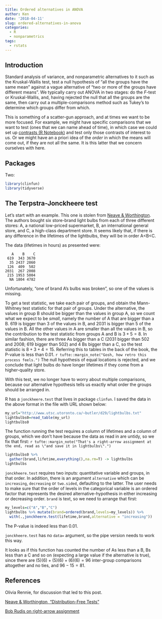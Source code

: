```yaml
---
title: Ordered alternatives in ANOVA
author: Ken
date: '2018-04-11'
slug: ordered-alternatives-in-anova
categories:
  - R
  - nonparametrics
tags:
  - rstats
---
```


## Introduction 

Standard analysis of variance, and nonparametric alternatives to it such as the Kruskal-Wallis test, test a null hypothesis of "all the groups have the same mean" against a vague alternative of "two or more of the groups have different means". We typically carry out ANOVA in two stages: do the $F$-test or Kruskal-Wallis, and, having rejected the null that all the groups are the same, then carry out a multiple-comparisons method such as Tukey's to determine which groups differ from which.

This is something of a scatter-gun approach, and at times we want to be more focused. For example, we might have specific comparisons that we want to test (ones that we can name ahead of time), in which case we could set up [contrasts (R Notebook)](http://www.utsc.utoronto.ca/~butler/d29/20180228.Rmd) and test only those contrasts of interest to us. Or we might have an a priori idea of the *order* in which the means will come out, if they are not all the same. It is this latter that we concern ourselves with here.

## Packages

Two:

```r
library(clinfun)
library(tidyverse)
```


## The Terpstra-Jonckheere test

Let's start with an example. This one is stolen from [Neave & Worthington](https://www.amazon.com/Distribution-free-Tests-Henry-R-Neave/dp/0045190208/ref=sr_1_1?ie=UTF8&qid=1523471770&sr=8-1&keywords=neave+worthington). The authors bought six store-brand light bulbs from each of three different stores: A, a national low-priced supermarket, B, an international general store, and C, a high-class department store. It seems likely that, if there is any difference in the lifetimes of the lightbulbs, they will be in order A<B<C.

The data (lifetimes in hours) as presented were:

```
   A    B    C
 619  343 3670
  35 2437 2860
 126  409  502
2031  267 2008
 215 1953 5004
  NA 1804 4782
```

Unfortunately, "one of brand A's bulbs was broken", so one of the values is missing.

To get a test statistic, we take each pair of groups, and obtain the Mann-Whitney test statistic for that pair of groups. Under the alternative, the values in group B should be bigger than the values in group A, so we count what we expect to be *small*, namely  the number of A that are bigger than a B. 619 is bigger than 3 of the values  in B, and 2031 is bigger than 5 of the values in B. All the other values in A are smaller than all the values in B, so the contribution to the test statistic from groups A and B is $3+5=8$. In similar fashion, there are three As bigger than a C (2031 bigger than 502 and 2008; 619 bigger than 502) and 4 Bs bigger than a C, so the test statistic is $8+3+4=15$. Referring this to tables in the back of the book, the P-value is less than 0.01. `r tufte::margin_note("Gosh, how retro this process feels.")` The null hypothesis of equal locations is rejected, and we conclude that light bulbs do have longer lifetimes if they come from a higher-quality store. 

With this test, we no longer have to worry about multiple comparisons, because our alternative hypothesis tells us exactly what order the groups should be arranged in.

R has a `jonckheere.test` that lives in package `clinfun`. I saved the data in the above format in the file with URL shown below:

```r
my_url="http://www.utsc.utoronto.ca/~butler/d29/lightbulbs.txt"
lightbulbs0=read_table(my_url)
lightbulbs0
```

The function running the test requires a column of lifetimes and a column of groups, which we don't have because the data as read in are untidy, so we fix that first: `r tufte::margin_note("That's a right-arrow assignment at the end, read as \"and save it in lightbulbs\".")`

```r
lightbulbs0 %>% 
  gather(brand,lifetime,everything(),na.rm=T) -> lightbulbs
lightbulbs
```

`jonckheere.test` requires two inputs: quantitative variable and groups, in that order. In addition, there is an argument `alternative` which can be `increasing`, `decreasing` or `two.sided`, defaulting to the latter. The user needs to make sure that the order of levels in the categorical variable is an ordered factor that represents the desired alternative-hypothesis in either increasing or decreasing order. `brand` is text, so we need to arrange that first:

```r
my_levels=c("A","B","C")
lightbulbs %>% mutate(brand=ordered(brand,levels=my_levels)) %>% 
  with(.,jonckheere.test(lifetime,brand,alternative = "increasing"))
```

The P-value is indeed less than 0.01.

`jonckheere.test` has no `data=` argument, so the pipe version needs to work this way.

It looks as if this function has counted the number of As less than a B, Bs less than a C and so on (expecting a large value if the alternative is true), since there are $(5)(6)+(5)(6)+(6)(6)=96$ inter-group comparisons altogether and no ties, and $96-15=81$.

## References

Olivia Rennie, for discussion that led to this post.

[Neave & Worthington, "Distribution-Free Tests"](https://www.amazon.com/Distribution-free-Tests-Henry-R-Neave/dp/0045190208/ref=sr_1_1?ie=UTF8&qid=1523471770&sr=8-1&keywords=neave+worthington)

[Bob Rudis on right-arrow assignment](https://rud.is/b/2015/02/04/a-step-to-the-right-in-r-assignments/)